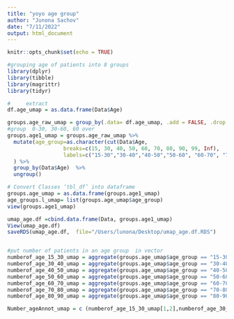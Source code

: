 ```yaml
---
title: "yoyo age group"
author: "Junona Sachov"
date: "7/11/2022"
output: html_document
---
```


```r
knitr::opts_chunk$set(echo = TRUE)
```

```r
#grouping age of patients into 8 groups 
library(dplyr)
library(tibble)
library(magrittr)
library(tidyr)

#     extract
df.age_umap = as.data.frame(Data$Age)

groups.age_raw_umap = group_by(.data= df.age_umap, .add = FALSE, .drop = group_by_drop_default(.data))
#group  0-30, 30-60, 60 over 
groups.age1_umap = groups.age_raw_umap %>%
  mutate(age_group=as.character(cut(Data$Age,
                  breaks=c(15, 30, 40, 50, 60, 70, 80, 90, 99, Inf),
                  labels=c("15-30","30-40","40-50","50-60", "60-70", "70-80", "80-90", "90-99", ">99")))
  ) %>% 
  group_by(Data$Age)  %>%
  ungroup()

# Convert Classes ‘tbl_df’ into dataframe 
groups.age_umap = as.data.frame(groups.age1_umap)
age_groups.l_umap= list(groups.age_umap$age_group)
view(groups.age1_umap)

umap_age.df =cbind.data.frame(Data, groups.age1_umap)
View(umap_age.df)
saveRDS(umap_age.df,  file="/Users/lunona/Desktop/umap_age.df.RDS")


#put number of patients in an age group  in vector
numberof_age_15_30_umap = aggregate(groups.age_umap$age_group == "15-30", by=age_groups.l, sum)
numberof_age_30_40_umap = aggregate(groups.age_umap$age_group == "30-40", by=age_groups.l, sum)
numberof_age_40_50_umap = aggregate(groups.age_umap$age_group == "40-50", by=age_groups.l, sum)
numberof_age_50_60_umap = aggregate(groups.age_umap$age_group == "50-60", by=age_groups.l, sum)
numberof_age_60_70_umap = aggregate(groups.age_umap$age_group == "60-70", by=age_groups.l, sum)
numberof_age_70_80_umap = aggregate(groups.age_umap$age_group == "70-80", by=age_groups.l, sum)
numberof_age_80_90_umap = aggregate(groups.age_umap$age_group == "80-90", by=age_groups.l, sum) # no patient above 90

Number_ageAnnot_umap = c (numberof_age_15_30_umap[1,2],numberof_age_30_40_umap[2,2], numberof_age_40_50_umap[3,2], numberof_age_50_60_umap[4,2], numberof_age_60_70_umap[5,2], numberof_age_70_80_umap[6,2], numberof_age_80_90_ump[7,2])


```

